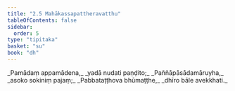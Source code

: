 ```yaml
---
title: "2.5 Mahākassapattheravatthu"
tableOfContents: false
sidebar:
  order: 5
type: "tipitaka"
basket: "su"
book: "dh"
---
```



<DynamicBreadcrumb />

<Division number="28" book="dh">

<Paragraph number="30" type="verses" book="dh">
_Pamādaṃ appamādena,_  
_yadā nudati paṇḍito;_  
_Paññāpāsādamāruyha,_  
_asoko sokiniṃ pajaṃ;_  
_Pabbataṭṭhova bhūmaṭṭhe,_  
_dhīro bāle avekkhati._
</Paragraph>
</Division>